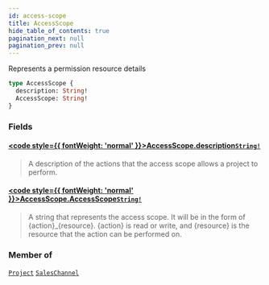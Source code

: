 ```yaml
---
id: access-scope
title: AccessScope
hide_table_of_contents: true
pagination_next: null
pagination_prev: null
---
```








Represents a permission resource details

```graphql
type AccessScope {
  description: String!
  AccessScope: String!
}
```


### Fields

#### [<code style={{ fontWeight: 'normal' }}>AccessScope.<b>description</b></code>](#)<Bullet />[`String!`](/scalars/string) <Badge class="secondary" text="non-null"/> <Badge class="secondary" text="scalar"/>
> A description of the actions that the access scope allows a project to perform.
> 

#### [<code style={{ fontWeight: 'normal' }}>AccessScope.<b>AccessScope</b></code>](#)<Bullet />[`String!`](/scalars/string) <Badge class="secondary" text="non-null"/> <Badge class="secondary" text="scalar"/>
> A string that represents the access scope. It will be in the form of &#x007B;action&#x007D;_&#x007B;resource&#x007D;. &#x007B;action&#x007D; is read or write,
and &#x007B;resource&#x007D; is the resource that the action can be performed on.
> 



### Member of

[`Project`](/objects/project)  <Badge class="secondary" text="object"/><Bullet />[`SalesChannel`](/objects/sales-channel)  <Badge class="secondary" text="object"/>



